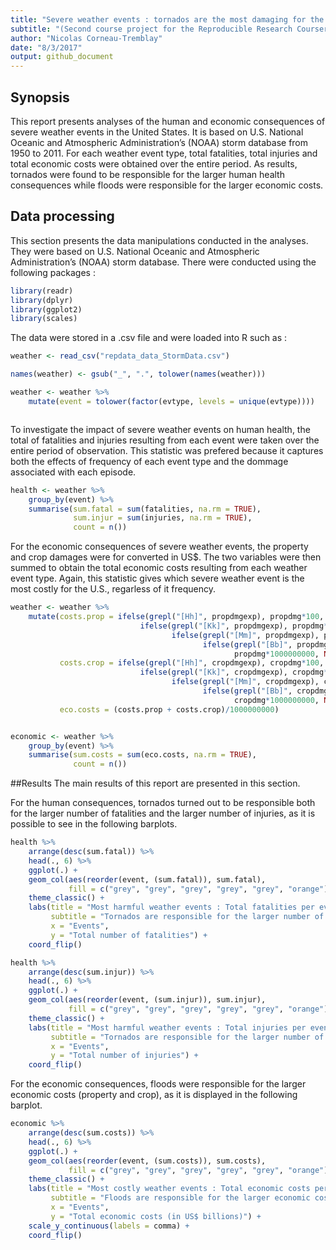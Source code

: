 ```yaml
---
title: "Severe weather events : tornados are the most damaging for the human health and floods are the most costly for the economy"
subtitle: "(Second course project for the Reproducible Research Coursera course)"
author: "Nicolas Corneau-Tremblay"
date: "8/3/2017"
output: github_document
---
```


## Synopsis
This report presents analyses of the human and economic consequences of severe weather events in the United States. It is based on U.S. National Oceanic and Atmospheric Administration's (NOAA) storm database from 1950 to 2011. For each weather event type, total fatalities, total injuries and total economic costs were obtained over the entire period. As results, tornados were found to be responsible for the larger human health consequences while floods were responsible for the larger economic costs.


## Data processing
This section presents the data manipulations conducted in the analyses. They were based on U.S. National Oceanic and Atmospheric Administration's (NOAA) storm database. There were conducted using the following packages :

```r

library(readr)
library(dplyr)
library(ggplot2)
library(scales)

```

The data were stored in a .csv file and were loaded into R such as :

```r

weather <- read_csv("repdata_data_StormData.csv")

names(weather) <- gsub("_", ".", tolower(names(weather)))

weather <- weather %>%
    mutate(event = tolower(factor(evtype, levels = unique(evtype))))



```

To investigate the impact of severe weather events on human health, the total of fatalities and injuries resulting from each event were taken over the entire period of observation. This statistic was prefered because it captures both the effects of frequency of each event type and the dommage associated with each episode.

```r

health <- weather %>%
    group_by(event) %>%
    summarise(sum.fatal = sum(fatalities, na.rm = TRUE),
              sum.injur = sum(injuries, na.rm = TRUE),
              count = n())

```

For the economic consequences of severe weather events, the property and crop damages were for converted in US$. The two variables were then summed to obtain the total economic costs resulting from each weather event type. Again, this statistic gives which severe weather event is the most costly for the U.S., regarless of it frequency.

```r

weather <- weather %>%
    mutate(costs.prop = ifelse(grepl("[Hh]", propdmgexp), propdmg*100,
                             ifelse(grepl("[Kk]", propdmgexp), propdmg*1000,
                                    ifelse(grepl("[Mm]", propdmgexp), propdmg*1000000,
                                           ifelse(grepl("[Bb]", propdmgexp),
                                                  propdmg*1000000000, NA)))),
           costs.crop = ifelse(grepl("[Hh]", cropdmgexp), cropdmg*100,
                             ifelse(grepl("[Kk]", cropdmgexp), cropdmg*1000,
                                    ifelse(grepl("[Mm]", cropdmgexp), cropdmg*1000000,
                                           ifelse(grepl("[Bb]", cropdmgexp),
                                                  cropdmg*1000000000, NA)))),
           eco.costs = (costs.prop + costs.crop)/1000000000)


economic <- weather %>%
    group_by(event) %>%
    summarise(sum.costs = sum(eco.costs, na.rm = TRUE),
              count = n())
```

##Results
The main results of this report are presented in this section.

For the human consequences, tornados turned out to be responsible both for the larger number of fatalities and the larger number of injuries, as it is possible to see in the following barplots.

```r

health %>%
    arrange(desc(sum.fatal)) %>%
    head(., 6) %>%
    ggplot(.) +
    geom_col(aes(reorder(event, (sum.fatal)), sum.fatal),
             fill = c("grey", "grey", "grey", "grey", "grey", "orange")) +
    theme_classic() +
    labs(title = "Most harmful weather events : Total fatalities per event",
         subtitle = "Tornados are responsible for the larger number of fatalities",
         x = "Events",
         y = "Total number of fatalities") +
    coord_flip()

```

```r

health %>%
    arrange(desc(sum.injur)) %>%
    head(., 6) %>%
    ggplot(.) +
    geom_col(aes(reorder(event, (sum.injur)), sum.injur),
             fill = c("grey", "grey", "grey", "grey", "grey", "orange")) +
    theme_classic() +
    labs(title = "Most harmful weather events : Total injuries per event",
         subtitle = "Tornados are responsible for the larger number of injuries",
         x = "Events",
         y = "Total number of injuries") +
    coord_flip()

```

For the economic consequences, floods were responsible for the larger economic costs (property and crop), as it is displayed in the following barplot.

```r

economic %>%
    arrange(desc(sum.costs)) %>%
    head(., 6) %>%
    ggplot(.) +
    geom_col(aes(reorder(event, (sum.costs)), sum.costs),
             fill = c("grey", "grey", "grey", "grey", "grey", "orange")) +
    theme_classic() +
    labs(title = "Most costly weather events : Total economic costs per event",
         subtitle = "Floods are responsible for the larger economic costs",
         x = "Events",
         y = "Total economic costs (in US$ billions)") +
    scale_y_continuous(labels = comma) +
    coord_flip()


```



